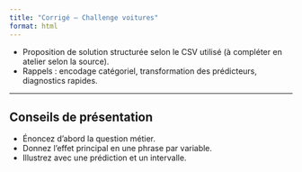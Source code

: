 ```yaml
---
title: "Corrigé — Challenge voitures"
format: html
---
```


- Proposition de solution structurée selon le CSV utilisé (à compléter en atelier selon la source).
- Rappels : encodage catégoriel, transformation des prédicteurs, diagnostics rapides.

---

## Conseils de présentation
- Énoncez d’abord la question métier.
- Donnez l’effet principal en une phrase par variable.
- Illustrez avec une prédiction et un intervalle.
